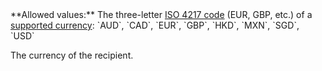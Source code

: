 <ParamField query="Currency" type="string" required>
**Allowed values:** The three-letter <a href="/api-reference/overview/data-formats" target="_blank">ISO 4217 code</a> (EUR, GBP, etc.) of a <a href="/guides/currencies" target="_blank">supported currency</a>: `AUD`, `CAD`, `EUR`, `GBP`,  `HKD`, `MXN`, `SGD`, `USD`

The currency of the recipient.
</ParamField>